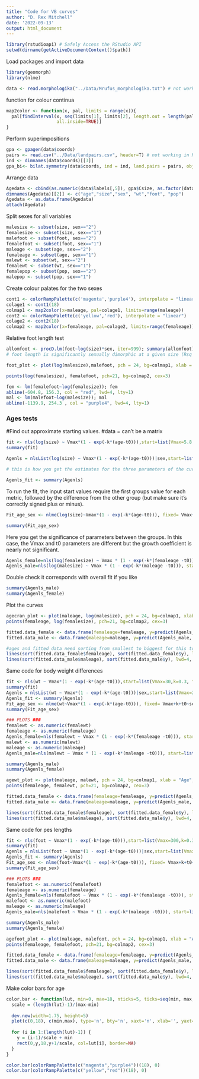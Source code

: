 ---
title: "Code for VB curves"
author: "D. Rex Mitchell"
date: '2022-09-13'
output: html_document
---

```{r}
library(rstudioapi) # Safely Access the RStudio API
setwd(dirname(getActiveDocumentContext()$path))
```

Load packages and import data
```{r}
library(geomorph)
library(nlme)

data <- read.morphologika("../Data/Mrufus_morphologika.txt") # not working in Rmd for some reason
```


function for colour continua
```{r}
map2color <- function(x, pal, limits = range(x)){
  pal[findInterval(x, seq(limits[1], limits[2], length.out = length(pal) + 1), 
                   all.inside=TRUE)]
}
```


Perform superimpositions
```{r}
gpa <- gpagen(data$coords)
pairs <- read.csv("../Data/landpairs.csv", header=T) # not working in Rmd for some reason
ind <- dimnames(data$coords)[[3]]
gpa_bi<- bilat.symmetry(data$coords, ind = ind, land.pairs = pairs, object.sym=T)
```

Arrange data
```{r}
Agedata <- cbind(as.numeric(data$labels[,5]), gpa$Csize, as.factor(data$labels[,1]), as.numeric(data$labels[,2]),as.numeric(data$labels[,3]), as.factor(data$labels[,6]))
dimnames(Agedata)[[2]] <- c("age","size","sex", "wt","foot", "pop")
Agedata <- as.data.frame(Agedata)
attach(Agedata)

```

Split sexes for all variables
```{r}
malesize <- subset(size, sex=="2")
femalesize <- subset(size, sex=="1")
malefoot <- subset(foot, sex=="2")
femalefoot <- subset(foot, sex=="1")
maleage <- subset(age, sex=="2")
femaleage <- subset(age, sex=="1")
malewt <- subset(wt, sex=="2")
femalewt <- subset(wt, sex=="1")
femalepop <- subset(pop, sex=="2")
malepop <- subset(pop, sex=="1")
```


Create colour palates for the two sexes
```{r}
cont1 <- colorRampPalette(c('magenta','purple4'), interpolate = "linear")
colage1 <- cont1(18)
colmap1 <- map2color(x=maleage, pal=colage1, limits=range(maleage))
cont2 <- colorRampPalette(c('yellow','red'), interpolate = "linear")
colage2 <- cont2(18)
colmap2 <- map2color(x=femaleage, pal=colage2, limits=range(femaleage))
```


Relative foot length test
```{r}
allomfoot <- procD.lm(foot~log(size)*sex, iter=999); summary(allomfoot)
# foot length is significantly sexually dimorphic at a given size (Rsq = 0.025, p = 0.001)

foot_plot <- plot(log(malesize),malefoot, pch = 24, bg=colmap1, xlab = "log(cranial centroid size)", ylab = "pes length (mm)", cex=3, cex.lab=2, cex.axis=1.25)

points(log(femalesize), femalefoot, pch=21, bg=colmap2, cex=3)

fem <- lm(femalefoot~log(femalesize)); fem
abline(-604.8, 156.3, col = "red", lwd=4, lty=1)
mal <- lm(malefoot~log(malesize)); mal
abline(-1139.9, 254.3 , col = "purple4", lwd=4, lty=1)
```

### Ages tests ### 


#Find out approximate starting values. 
#data = can't be a matrix
```{r}
fit <- nls(log(size) ~ Vmax*(1 - exp(-k*(age-t0))),start=list(Vmax=5.8,k=0.3, t0=1))
summary(fit)

Agenls = nlsList(log(size) ~ Vmax*(1 - exp(-k*(age-t0)))|sex,start=list(Vmax=5.77,k=0.55, t0=-4.08), data=Agedata)

# this is how you get the estimates for the three parameters of the curve (Vmax - asymptote point, k - growth coefficient, t0 - point at y = 0) for each sex. These are the values you the place into the nlme model.

Agenls_fit <- summary(Agenls)
```

To run the fit, the input start values require the first groups value for each metric, followed by the difference from the other group (but make sure it's correctly signed plus or minus).

```{r}
Fit_age_sex <- nlme(log(size)~Vmax*(1 - exp(-k*(age-t0))), fixed= Vmax+k+t0~sex, random=Vmax+k+t0~1|sex, data=Agedata, start=c(5.76, -0.06, 0.37, -0.14, -6.88, -2.75))

summary(Fit_age_sex)
```
Here you get the significance of parameters between the groups. In this case, the Vmax and t0 parameters are different but the growth coefficient is nearly not significant. 

```{r}
Agenls_female=nls(log(femalesize) ~ Vmax * (1 - exp(-k*(femaleage -t0))), start=list(Vmax=5.7,k=0.37, t0=-6.8))
Agenls_male=nls(log(malesize) ~ Vmax * (1 - exp(-k*(maleage -t0))), start=list(Vmax=5.7,k=0.37, t0=-6.8))
```

Double check it corresponds with overall fit if you like
```{r}
summary(Agenls_male)
summary(Agenls_female)
```

Plot the curves
```{r}
agecran_plot <- plot(maleage, log(malesize), pch = 24, bg=colmap1, xlab = "Age", ylab = "log(cranial size)", cex=3, cex.lab=1.5, cex.axis=1.25, xlim = c(0,18))
points(femaleage, log(femalesize), pch=21, bg=colmap2, cex=3)

fitted.data_female <- data.frame(femaleage=femaleage, y=predict(Agenls_female, list(femaleage=femaleage)))
fitted.data_male <- data.frame(maleage=maleage, y=predict(Agenls_male, list(maleage=maleage)))

#ages and fitted data need sorting from smallest to biggest for this to work, assuming each increase with each other
lines(sort(fitted.data_female$femaleage), sort(fitted.data_female$y), lwd=4, col="red")
lines(sort(fitted.data_male$maleage), sort(fitted.data_male$y), lwd=4, col="purple4")
```

Same code for body weight differences
```{r}
fit <- nls(wt ~ Vmax*(1 - exp(-k*(age-t0))),start=list(Vmax=30,k=0.3, t0=1))
summary(fit)
Agenls = nlsList(wt ~ Vmax*(1 - exp(-k*(age-t0)))|sex,start=list(Vmax=27.23,k=0.57, t0=0.077), data=Agedata)
Agenls_fit <- summary(Agenls)
Fit_age_sex <- nlme(wt~Vmax*(1 - exp(-k*(age-t0))), fixed= Vmax+k+t0~sex, random=Vmax+k+t0~1|sex, data=Agedata, start=c(24.44, -16.19, 0.37, -0.08, -2.05, -0.42))
summary(Fit_age_sex)

### PLOTS ###
femalewt <- as.numeric(femalewt)
femaleage <- as.numeric(femaleage)
Agenls_female=nls(femalewt ~ Vmax * (1 - exp(-k*(femaleage -t0))), start=list(Vmax=27.23,k=0.57, t0=0.077))
malewt <- as.numeric(malewt)
maleage <- as.numeric(maleage)
Agenls_male=nls(malewt ~ Vmax * (1 - exp(-k*(maleage -t0))), start=list(Vmax=27.23,k=0.57, t0=0.077))

summary(Agenls_male)
summary(Agenls_female)

agewt_plot <- plot(maleage, malewt, pch = 24, bg=colmap1, xlab = "Age", ylab = "body weight (kg)", cex=3, cex.lab=1.5, cex.axis=1.25, xlim = c(0,18))
points(femaleage, femalewt, pch=21, bg=colmap2, cex=3)

fitted.data_female <- data.frame(femaleage=femaleage, y=predict(Agenls_female, list(femaleage=femaleage)))
fitted.data_male <- data.frame(maleage=maleage, y=predict(Agenls_male, list(maleage=maleage)))

lines(sort(fitted.data_female$femaleage), sort(fitted.data_female$y), lwd=4, col="red")
lines(sort(fitted.data_male$maleage), sort(fitted.data_male$y), lwd=4, col="purple4")
```

Same code for pes lengths
```{r}
fit <- nls(foot ~ Vmax*(1 - exp(-k*(age-t0))),start=list(Vmax=300,k=0.3, t0=1))
summary(fit)
Agenls = nlsList(foot ~ Vmax*(1 - exp(-k*(age-t0)))|sex,start=list(Vmax=305.56,k=0.9, t0=-0.44), data=Agedata)
Agenls_fit <- summary(Agenls)
Fit_age_sex <- nlme(foot~Vmax*(1 - exp(-k*(age-t0))), fixed= Vmax+k+t0~sex, random=Vmax+k+t0~1|sex, data=Agedata, start=c(292.53, -44.21, 0.56, -0.061, -2.05, -1.965))
summary(Fit_age_sex)

### PLOTS ###
femalefoot <- as.numeric(femalefoot)
femaleage <- as.numeric(femaleage)
Agenls_female=nls(femalefoot ~ Vmax * (1 - exp(-k*(femaleage -t0))), start=list(Vmax=305.56,k=0.9, t0=-0.44))
malefoot <- as.numeric(malefoot)
maleage <- as.numeric(maleage)
Agenls_male=nls(malefoot ~ Vmax * (1 - exp(-k*(maleage -t0))), start=list(Vmax=305.56,k=0.9, t0=-0.44))

summary(Agenls_male)
summary(Agenls_female)

agefoot_plot <- plot(maleage, malefoot, pch = 24, bg=colmap1, xlab = "Age", ylab = "pes length (mm)", cex=3, cex.lab=1.5, cex.axis=1.25, xlim = c(0,18))
points(femaleage, femalefoot, pch=21, bg=colmap2, cex=3)

fitted.data_female <- data.frame(femaleage=femaleage, y=predict(Agenls_female, list(femaleage=femaleage)))
fitted.data_male <- data.frame(maleage=maleage, y=predict(Agenls_male, list(maleage=maleage)))

lines(sort(fitted.data_female$femaleage), sort(fitted.data_female$y), lwd=4, col="red")
lines(sort(fitted.data_male$maleage), sort(fitted.data_male$y), lwd=4, col="purple4")
```

Make color bars for age
```{r}
color.bar <- function(lut, min=0, max=18, nticks=5, ticks=seq(min, max, len=nticks), title='') {
  scale = (length(lut)-1)/(max-min)
  
  dev.new(width=1.75, height=5)
  plot(c(0,18), c(min,max), type='n', bty='n', xaxt='n', xlab='', yaxt='n', ylab='', main=title)
  
  for (i in 1:(length(lut)-1)) {
    y = (i-1)/scale + min
    rect(0,y,18,y+1/scale, col=lut[i], border=NA)
  }
}

color.bar(colorRampPalette(c("magenta","purple4"))(18), 0)
color.bar(colorRampPalette(c("yellow","red"))(18), 0)
```